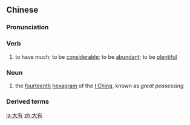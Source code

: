 ==Chinese==
{{zh-forms}}

===Pronunciation===
{{zh-pron
|m=dàyǒu
|c=daai6 jau5
|cat=v,n
}}

===Verb===
{{zh-verb}}

# to have much; to be [[considerable]]; to be [[abundant]]; to be [[plentiful]]
#: {{zh-x|大有 進步|to '''have made great''' progress}}

===Noun===
{{zh-noun}}

# the [[fourteenth]] [[hexagram]] of the [[I Ching]], known as ''great possessing''

===Derived terms===
{{zh-der|大有可為|大有人在|大有文章|大有希望|大有作為}}

[[ja:大有]]
[[zh:大有]]